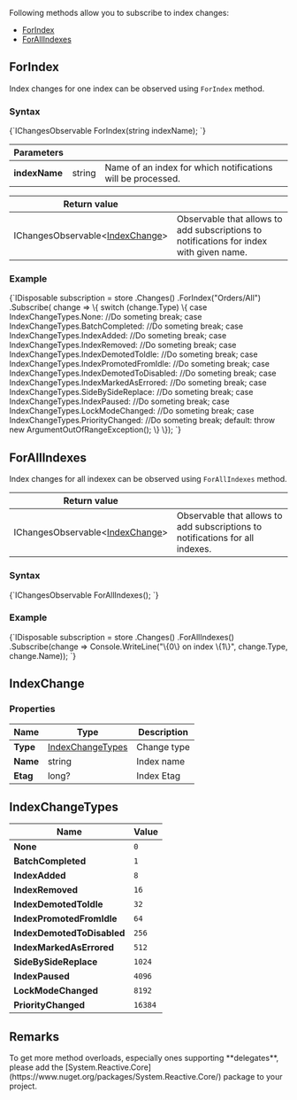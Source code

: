 
Following methods allow you to subscribe to index changes:

- [ForIndex](../../client-api/changes/how-to-subscribe-to-index-changes.mdx#forindex)
- [ForAllIndexes](../../client-api/changes/how-to-subscribe-to-index-changes.mdx#forallindexes)

## ForIndex

Index changes for one index can be observed using `ForIndex` method.

### Syntax

<TabItem value="index_changes_1" label="index_changes_1">
<CodeBlock language="csharp">
{`IChangesObservable<IndexChange> ForIndex(string indexName);
`}
</CodeBlock>
</TabItem>

| Parameters | | |
| ------------- | ------------- | ----- |
| **indexName** | string | Name of an index for which notifications will be processed. |

| Return value | |
| ------------- | ----- |
| IChangesObservable&lt;[IndexChange](../../client-api/changes/how-to-subscribe-to-index-changes.mdx#indexchange)&gt; | Observable that allows to add subscriptions to notifications for index with given name. |

### Example

<TabItem value="index_changes_2" label="index_changes_2">
<CodeBlock language="csharp">
{`IDisposable subscription = store
    .Changes()
    .ForIndex("Orders/All")
    .Subscribe(
        change =>
        \{
            switch (change.Type)
            \{
                case IndexChangeTypes.None:
                    //Do someting
                    break;
                case IndexChangeTypes.BatchCompleted:
                    //Do someting
                    break;
                case IndexChangeTypes.IndexAdded:
                    //Do someting
                    break;
                case IndexChangeTypes.IndexRemoved:
                    //Do someting
                    break;
                case IndexChangeTypes.IndexDemotedToIdle:
                    //Do someting
                    break;
                case IndexChangeTypes.IndexPromotedFromIdle:
                    //Do someting
                    break;
                case IndexChangeTypes.IndexDemotedToDisabled:
                    //Do someting
                    break;
                case IndexChangeTypes.IndexMarkedAsErrored:
                    //Do someting
                    break;
                case IndexChangeTypes.SideBySideReplace:
                    //Do someting
                    break;
                case IndexChangeTypes.IndexPaused:
                    //Do someting
                    break;
                case IndexChangeTypes.LockModeChanged:
                    //Do someting
                    break;
                case IndexChangeTypes.PriorityChanged:
                    //Do someting
                    break;
                default:
                    throw new ArgumentOutOfRangeException();
            \}
        \});
`}
</CodeBlock>
</TabItem>



## ForAllIndexes

Index changes for all indexex can be observed using `ForAllIndexes` method.

| Return value | |
| ------------- | ----- |
| IChangesObservable&lt;[IndexChange](../../client-api/changes/how-to-subscribe-to-index-changes.mdx#indexchange)&gt; | Observable that allows to add subscriptions to notifications for all indexes. |

### Syntax

<TabItem value="index_changes_3" label="index_changes_3">
<CodeBlock language="csharp">
{`IChangesObservable<IndexChange> ForAllIndexes();
`}
</CodeBlock>
</TabItem>

### Example

<TabItem value="index_changes_4" label="index_changes_4">
<CodeBlock language="csharp">
{`IDisposable subscription = store
    .Changes()
    .ForAllIndexes()
    .Subscribe(change => Console.WriteLine("\{0\} on index \{1\}", change.Type, change.Name));
`}
</CodeBlock>
</TabItem>



## IndexChange

### Properties

| Name | Type | Description |
| ------------- | ------------- | ----- |
| **Type** | [IndexChangeTypes](../../client-api/changes/how-to-subscribe-to-index-changes.mdx#indexchangetypes) | Change type |
| **Name** | string | Index name |
| **Etag** | long? | Index Etag |



## IndexChangeTypes

| Name | Value |
| ---- | ----- |
| **None** | `0` |
| **BatchCompleted** | `1` |
| **IndexAdded** | `8` |
| **IndexRemoved** | `16` |
| **IndexDemotedToIdle** | `32` |
| **IndexPromotedFromIdle** | `64` |
| **IndexDemotedToDisabled** | `256` |
| **IndexMarkedAsErrored** | `512` |
| **SideBySideReplace** | `1024` |
| **IndexPaused** | `4096` |
| **LockModeChanged** | `8192` |
| **PriorityChanged** | `16384` |



## Remarks

<Admonition type="warning" title="">
To get more method overloads, especially ones supporting **delegates**, please add the 
[System.Reactive.Core](https://www.nuget.org/packages/System.Reactive.Core/) package to your project.  
</Admonition>



